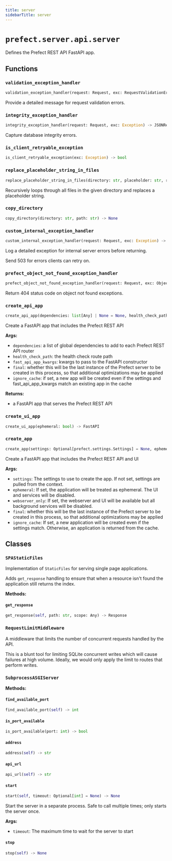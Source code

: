 ```yaml
---
title: server
sidebarTitle: server
---
```


# `prefect.server.api.server`



Defines the Prefect REST API FastAPI app.


## Functions

### `validation_exception_handler` <sup><a href="https://github.com/prefecthq/prefect/blob/main/src/prefect/server/api/server.py#L168" target="_blank"><Icon icon="github" style="width: 14px; height: 14px;" /></a></sup>

```python
validation_exception_handler(request: Request, exc: RequestValidationError) -> JSONResponse
```


Provide a detailed message for request validation errors.


### `integrity_exception_handler` <sup><a href="https://github.com/prefecthq/prefect/blob/main/src/prefect/server/api/server.py#L184" target="_blank"><Icon icon="github" style="width: 14px; height: 14px;" /></a></sup>

```python
integrity_exception_handler(request: Request, exc: Exception) -> JSONResponse
```


Capture database integrity errors.


### `is_client_retryable_exception` <sup><a href="https://github.com/prefecthq/prefect/blob/main/src/prefect/server/api/server.py#L199" target="_blank"><Icon icon="github" style="width: 14px; height: 14px;" /></a></sup>

```python
is_client_retryable_exception(exc: Exception) -> bool
```

### `replace_placeholder_string_in_files` <sup><a href="https://github.com/prefecthq/prefect/blob/main/src/prefect/server/api/server.py#L228" target="_blank"><Icon icon="github" style="width: 14px; height: 14px;" /></a></sup>

```python
replace_placeholder_string_in_files(directory: str, placeholder: str, replacement: str, allowed_extensions: list[str] | None = None) -> None
```


Recursively loops through all files in the given directory and replaces
a placeholder string.


### `copy_directory` <sup><a href="https://github.com/prefecthq/prefect/blob/main/src/prefect/server/api/server.py#L255" target="_blank"><Icon icon="github" style="width: 14px; height: 14px;" /></a></sup>

```python
copy_directory(directory: str, path: str) -> None
```

### `custom_internal_exception_handler` <sup><a href="https://github.com/prefecthq/prefect/blob/main/src/prefect/server/api/server.py#L275" target="_blank"><Icon icon="github" style="width: 14px; height: 14px;" /></a></sup>

```python
custom_internal_exception_handler(request: Request, exc: Exception) -> JSONResponse
```


Log a detailed exception for internal server errors before returning.

Send 503 for errors clients can retry on.


### `prefect_object_not_found_exception_handler` <sup><a href="https://github.com/prefecthq/prefect/blob/main/src/prefect/server/api/server.py#L300" target="_blank"><Icon icon="github" style="width: 14px; height: 14px;" /></a></sup>

```python
prefect_object_not_found_exception_handler(request: Request, exc: ObjectNotFoundError) -> JSONResponse
```


Return 404 status code on object not found exceptions.


### `create_api_app` <sup><a href="https://github.com/prefecthq/prefect/blob/main/src/prefect/server/api/server.py#L312" target="_blank"><Icon icon="github" style="width: 14px; height: 14px;" /></a></sup>

```python
create_api_app(dependencies: list[Any] | None = None, health_check_path: str = '/health', version_check_path: str = '/version', fast_api_app_kwargs: dict[str, Any] | None = None, final: bool = False, ignore_cache: bool = False) -> FastAPI
```


Create a FastAPI app that includes the Prefect REST API

**Args:**
- `dependencies`: a list of global dependencies to add to each Prefect REST API router
- `health_check_path`: the health check route path
- `fast_api_app_kwargs`: kwargs to pass to the FastAPI constructor
- `final`: whether this will be the last instance of the Prefect server to be
created in this process, so that additional optimizations may be applied
- `ignore_cache`: if set, a new app will be created even if the settings and fast_api_app_kwargs match
an existing app in the cache

**Returns:**
- a FastAPI app that serves the Prefect REST API


### `create_ui_app` <sup><a href="https://github.com/prefecthq/prefect/blob/main/src/prefect/server/api/server.py#L427" target="_blank"><Icon icon="github" style="width: 14px; height: 14px;" /></a></sup>

```python
create_ui_app(ephemeral: bool) -> FastAPI
```

### `create_app` <sup><a href="https://github.com/prefecthq/prefect/blob/main/src/prefect/server/api/server.py#L585" target="_blank"><Icon icon="github" style="width: 14px; height: 14px;" /></a></sup>

```python
create_app(settings: Optional[prefect.settings.Settings] = None, ephemeral: bool = False, webserver_only: bool = False, final: bool = False, ignore_cache: bool = False) -> FastAPI
```


Create a FastAPI app that includes the Prefect REST API and UI

**Args:**
- `settings`: The settings to use to create the app. If not set, settings are pulled
from the context.
- `ephemeral`: If set, the application will be treated as ephemeral. The UI
and services will be disabled.
- `webserver_only`: If set, the webserver and UI will be available but all background
services will be disabled.
- `final`: whether this will be the last instance of the Prefect server to be
created in this process, so that additional optimizations may be applied
- `ignore_cache`: If set, a new application will be created even if the settings
match. Otherwise, an application is returned from the cache.


## Classes

### `SPAStaticFiles` <sup><a href="https://github.com/prefecthq/prefect/blob/main/src/prefect/server/api/server.py#L135" target="_blank"><Icon icon="github" style="width: 14px; height: 14px;" /></a></sup>


Implementation of `StaticFiles` for serving single page applications.

Adds `get_response` handling to ensure that when a resource isn't found the
application still returns the index.


**Methods:**

#### `get_response` <sup><a href="https://github.com/prefecthq/prefect/blob/main/src/prefect/server/api/server.py#L143" target="_blank"><Icon icon="github" style="width: 14px; height: 14px;" /></a></sup>

```python
get_response(self, path: str, scope: Any) -> Response
```

### `RequestLimitMiddleware` <sup><a href="https://github.com/prefecthq/prefect/blob/main/src/prefect/server/api/server.py#L150" target="_blank"><Icon icon="github" style="width: 14px; height: 14px;" /></a></sup>


A middleware that limits the number of concurrent requests handled by the API.

This is a blunt tool for limiting SQLite concurrent writes which will cause failures
at high volume. Ideally, we would only apply the limit to routes that perform
writes.


### `SubprocessASGIServer` <sup><a href="https://github.com/prefecthq/prefect/blob/main/src/prefect/server/api/server.py#L771" target="_blank"><Icon icon="github" style="width: 14px; height: 14px;" /></a></sup>

**Methods:**

#### `find_available_port` <sup><a href="https://github.com/prefecthq/prefect/blob/main/src/prefect/server/api/server.py#L793" target="_blank"><Icon icon="github" style="width: 14px; height: 14px;" /></a></sup>

```python
find_available_port(self) -> int
```

#### `is_port_available` <sup><a href="https://github.com/prefecthq/prefect/blob/main/src/prefect/server/api/server.py#L803" target="_blank"><Icon icon="github" style="width: 14px; height: 14px;" /></a></sup>

```python
is_port_available(port: int) -> bool
```

#### `address` <sup><a href="https://github.com/prefecthq/prefect/blob/main/src/prefect/server/api/server.py#L814" target="_blank"><Icon icon="github" style="width: 14px; height: 14px;" /></a></sup>

```python
address(self) -> str
```

#### `api_url` <sup><a href="https://github.com/prefecthq/prefect/blob/main/src/prefect/server/api/server.py#L818" target="_blank"><Icon icon="github" style="width: 14px; height: 14px;" /></a></sup>

```python
api_url(self) -> str
```

#### `start` <sup><a href="https://github.com/prefecthq/prefect/blob/main/src/prefect/server/api/server.py#L821" target="_blank"><Icon icon="github" style="width: 14px; height: 14px;" /></a></sup>

```python
start(self, timeout: Optional[int] = None) -> None
```

Start the server in a separate process. Safe to call multiple times; only starts
the server once.

**Args:**
- `timeout`: The maximum time to wait for the server to start


#### `stop` <sup><a href="https://github.com/prefecthq/prefect/blob/main/src/prefect/server/api/server.py#L915" target="_blank"><Icon icon="github" style="width: 14px; height: 14px;" /></a></sup>

```python
stop(self) -> None
```
